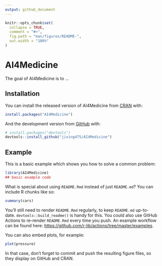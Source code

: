 ```yaml
---
output: github_document
---
```


<!-- README.md is generated from README.Rmd. Please edit that file -->

```r
knitr::opts_chunk$set(
  collapse = TRUE,
  comment = "#>",
  fig.path = "man/figures/README-",
  out.width = "100%"
)
```

# AI4Medicine

<!-- badges: start -->
<!-- badges: end -->

The goal of AI4Medicine is to ...

## Installation

You can install the released version of AI4Medicine from [CRAN](https://CRAN.R-project.org) with:

``` r
install.packages("AI4Medicine")
```

And the development version from [GitHub](https://github.com/) with:

``` r
# install.packages("devtools")
devtools::install_github("jixing475/AI4Medicine")
```
## Example

This is a basic example which shows you how to solve a common problem:

```r
library(AI4Medicine)
## basic example code
```

What is special about using `README.Rmd` instead of just `README.md`? You can include R chunks like so:

```r
summary(cars)
```

You'll still need to render `README.Rmd` regularly, to keep `README.md` up-to-date. `devtools::build_readme()` is handy for this. You could also use GitHub Actions to re-render `README.Rmd` every time you push. An example workflow can be found here: <https://github.com/r-lib/actions/tree/master/examples>.

You can also embed plots, for example:

```r
plot(pressure)
```

In that case, don't forget to commit and push the resulting figure files, so they display on GitHub and CRAN.
